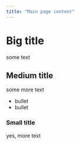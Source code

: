 ```yaml
---
title: "Main page content"
---
```


# Big title

some text

## Medium title

some more text

* bullet
* bullet

### Small title

yes, more text
